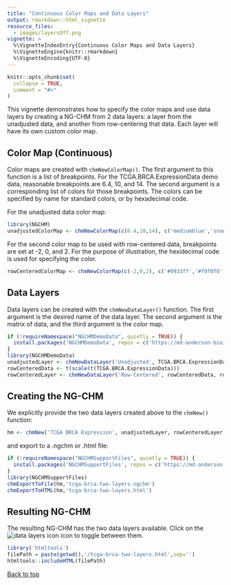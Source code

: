 ```yaml
---
title: "Continuous Color Maps and Data Layers"
output: rmarkdown::html_vignette
resource_files:
  - images/layersOff.png
vignette: >
  %\VignetteIndexEntry{Continuous Color Maps and Data Layers}
  %\VignetteEngine{knitr::rmarkdown}
  %\VignetteEncoding{UTF-8}
---
```


```r
knitr::opts_chunk$set(
  collapse = TRUE,
  comment = "#>"
)
```

This vignette demonstrates how to specify the color maps and use data layers by creating a 
NG-CHM from 2 data layers: a layer from the unadjusted data, and another from row-centering that data.
Each layer will have its own custom color map.

## Color Map (Continuous)

Color maps are created with `chmNewColorMap()`. The first argument to this function
is a list of breakpoints. For the TCGA.BRCA.ExpressionData demo data, reasonable breakpoints are
6.4, 10, and 14. The second argument is a corresponding list of
colors for those breakpoints. The colors can be specified by name for standard colors, or by hexadecimal code.

For the unadjusted data color map:

```r
library(NGCHM)
unadjustedColorMap <- chmNewColorMap(c(6.4,10,14), c('mediumblue','snow','firebrick'))
```

For the second color map to be used with row-centered data, breakpoints are set at -2, 0, and 2. For 
the purpose of illustration, the hexidecimal code is used for specifying the color.

```r
rowCenteredColorMap <- chmNewColorMap(c(-2,0,2), c('#9933ff','#f0f0f0','#228B22'))
```


## Data Layers 

Data layers can be created with the `chmNewDataLayer()` function. The first argument is the desired name 
of the data layer. The second argument is the matrix of data, and the third argument is the color map.

```r
if (!requireNamespace("NGCHMDemoData", quietly = TRUE)) {
  install.packages('NGCHMDemoData', repos = c('https://md-anderson-bioinformatics.r-universe.dev', 'https://cloud.r-project.org'))
}
library(NGCHMDemoData)
unadjustedLayer <- chmNewDataLayer('Unadjusted', TCGA.BRCA.ExpressionData, unadjustedColorMap)
rowCenteredData <- t(scale(t(TCGA.BRCA.ExpressionData)))
rowCenteredLayer <- chmNewDataLayer('Row-Centered', rowCenteredData, rowCenteredColorMap)
```

## Creating the NG-CHM

We explicitly provide the two data layers created above to the `chmNew()` function:

```r
hm <- chmNew('TCGA BRCA Expression', unadjustedLayer, rowCenteredLayer)
```

and export to a .ngchm or .html file:

```r
if (!requireNamespace("NGCHMSupportFiles", quietly = TRUE)) {
  install.packages('NGCHMSupportFiles', repos = c('https://md-anderson-bioinformatics.r-universe.dev', 'https://cloud.r-project.org'))
}
library(NGCHMSupportFiles)
chmExportToFile(hm,'tcga-brca-two-layers.ngchm')
chmExportToHTML(hm,'tcga-brca-two-layers.html')
```

## Resulting NG-CHM

The resulting NG-CHM has the two data layers available. Click on the ![data layers icon](images/layersOff.png) icon to toggle 
between them.

```r
library('htmltools')
filePath = paste(getwd(),'/tcga-brca-two-layers.html',sep='')
htmltools::includeHTML(filePath)
```

[Back to top](#)

